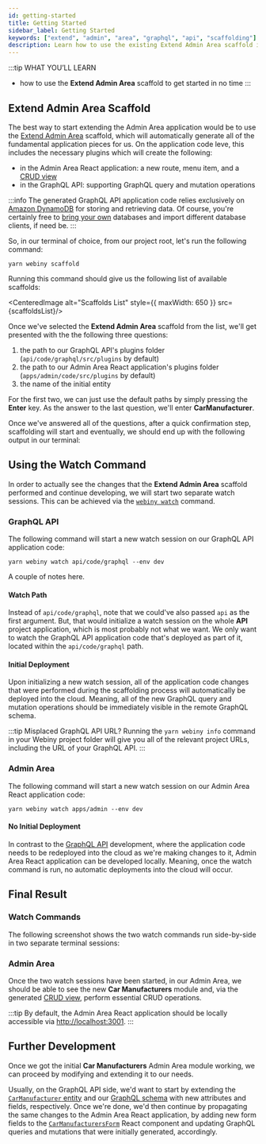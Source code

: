 ```yaml
---
id: getting-started
title: Getting Started
sidebar_label: Getting Started
keywords: ["extend", "admin", "area", "graphql", "api", "scaffolding"]
description: Learn how to use the existing Extend Admin Area scaffold in order to start extending your Admin Area application in no time.
---
```



:::tip WHAT YOU’LL LEARN
- how to use the **Extend Admin Area** scaffold to get started in no time
:::

## Extend Admin Area Scaffold

The best way to start extending the Admin Area application would be to use the [Extend Admin Area](/docs/how-to-guides/webiny-cli/scaffolding/extend-admin-area) scaffold, which will automatically generate all of the fundamental application pieces for us. On the application code leve, this includes the necessary plugins which will create the following:

- in the Admin Area React application: a new route, menu item, and a [CRUD view](/docs/how-to-guides/webiny-cli/scaffolding/extend-admin-area#new-webiny-admin-area-module)
- in the GraphQL API: supporting GraphQL query and mutation operations

:::info
The generated GraphQL API application code relies exclusively on [Amazon DynamoDB](https://aws.amazon.com/dynamodb/) for storing and retrieving data. Of course, you're certainly free to [bring your own](/docs/how-to-guides/webiny-cli/scaffolding/extend-graphql-api#storing-and-retrieving-data) databases and import different database clients, if need be.
:::

So, in our terminal of choice, from our project root, let's run the following command:

```
yarn webiny scaffold
```

Running this command should give us the following list of available scaffolds:

<CenteredImage alt="Scaffolds List" style={{ maxWidth: 650 }} src={scaffoldsList}/>

Once we've selected the **Extend Admin Area** scaffold from the list, we'll get presented with the the following three questions:

1. the path to our GraphQL API's plugins folder (`api/code/graphql/src/plugins` by default)
2. the path to our Admin Area React application's plugins folder (`apps/admin/code/src/plugins` by default)
3. the name of the initial entity

For the first two, we can just use the default paths by simply pressing the **Enter** key. As the answer to the last question, we'll enter **CarManufacturer**.

Once we've answered all of the questions, after a quick confirmation step, scaffolding will start and eventually, we should end up with the following output in our terminal:

<CenteredImage alt="Extend Admin Area - Full Output" src={scaffoldsFullOutput}/>

## Using the Watch Command

In order to actually see the changes that the **Extend Admin Area** scaffold performed and continue developing, we will start two separate watch sessions. This can be achieved via the [`webiny watch`](/docs/how-to-guides/webiny-cli/use-watch-command) command.

### GraphQL API

The following command will start a new watch session on our GraphQL API application code:

```
yarn webiny watch api/code/graphql --env dev
```

A couple of notes here.

#### Watch Path

Instead of `api/code/graphql`, note that we could've also passed `api` as the first argument. But, that would initialize a watch session on the whole **API** project application, which is most probably not what we want. We only want to watch the GraphQL API application code that's deployed as part of it, located within the `api/code/graphql` path.

#### Initial Deployment

Upon initializing a new watch session, all of the application code changes that were performed during the scaffolding process will automatically be deployed into the cloud. Meaning, all of the new GraphQL query and mutation operations should be immediately visible in the remote GraphQL schema.

:::tip Misplaced GraphQL API URL?
Running the `yarn webiny info` command in your Webiny project folder will give you all of the relevant project URLs, including the URL of your GraphQL API.
:::

### Admin Area

The following command will start a new watch session on our Admin Area React application code:

```
yarn webiny watch apps/admin --env dev
```

#### No Initial Deployment

In contrast to the [GraphQL API](/docs/tutorials/extend-admin-area/getting-started#graphql-api) development, where the application code needs to be redeployed into the cloud as we're making changes to it, Admin Area React application can be developed locally. Meaning, once the watch command is run, no automatic deployments into the cloud will occur.

## Final Result

### Watch Commands

The following screenshot shows the two watch commands run side-by-side in two separate terminal sessions:

<CenteredImage alt="Watching Our Application Code" src={watchSessions}/>

### Admin Area

Once the two watch sessions have been started, in our Admin Area, we should be able to see the new **Car Manufacturers** module and, via the generated [CRUD view](/docs/how-to-guides/webiny-cli/scaffolding/extend-admin-area/#new-webiny-admin-area-module), perform essential CRUD operations.

<CenteredImage shadow={false} alt="New Car Manufacturers Module" src={scaffoldsAdminArea}/>

:::tip
By default, the Admin Area React application should be locally accessible via [http://localhost:3001](http://localhost:3001).
:::

## Further Development

Once we got the initial **Car Manufacturers** Admin Area module working, we can proceed by modifying and extending it to our needs.

Usually, on the GraphQL API side, we'd want to start by extending the [`CarManufacturer` entity](https://github.com/webiny/webiny-examples/blob/master/extend-admin-area/api/code/graphql/src/plugins/scaffolds/carManufacturers/entities/CarManufacturer.ts) and our [GraphQL schema](https://github.com/webiny/webiny-examples/blob/master/extend-admin-area/api/code/graphql/src/plugins/scaffolds/carManufacturers/typeDefs.ts) with new attributes and fields, respectively. Once we're done, we'd then continue by propagating the same changes to the Admin Area React application, by adding new form fields to the [`CarManufacturersForm`](https://github.com/webiny/webiny-examples/blob/master/extend-admin-area/apps/admin/code/src/plugins/scaffolds/carManufacturers/views/CarManufacturersForm.tsx) React component and updating GraphQL queries and mutations that were initially generated, accordingly.
